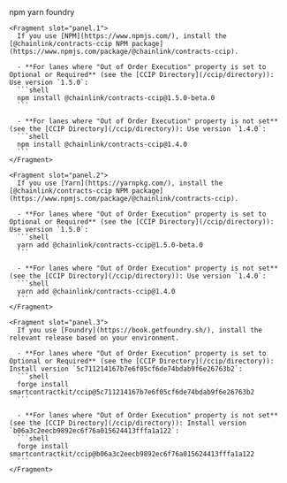 
<Aside type="note" title="Integrate Chainlink CCIP into your project">
  <Tabs sharedStore="package" client:visible>
    <Fragment slot="tab.1">npm</Fragment>
    <Fragment slot="tab.2">yarn</Fragment>
    <Fragment slot="tab.3">foundry</Fragment>

    <Fragment slot="panel.1">
      If you use [NPM](https://www.npmjs.com/), install the [@chainlink/contracts-ccip NPM package](https://www.npmjs.com/package/@chainlink/contracts-ccip).

      - **For lanes where "Out of Order Execution" property is set to Optional or Required** (see the [CCIP Directory](/ccip/directory)): Use version `1.5.0`:
      ```shell
      npm install @chainlink/contracts-ccip@1.5.0-beta.0
      ```

      - **For lanes where "Out of Order Execution" property is not set** (see the [CCIP Directory](/ccip/directory)): Use version `1.4.0`:
      ```shell
      npm install @chainlink/contracts-ccip@1.4.0
      ```
    </Fragment>

    <Fragment slot="panel.2">
      If you use [Yarn](https://yarnpkg.com/), install the [@chainlink/contracts-ccip NPM package](https://www.npmjs.com/package/@chainlink/contracts-ccip).

      - **For lanes where "Out of Order Execution" property is set to Optional or Required** (see the [CCIP Directory](/ccip/directory)): Use version `1.5.0`:
      ```shell
      yarn add @chainlink/contracts-ccip@1.5.0-beta.0
      ```

      - **For lanes where "Out of Order Execution" property is not set** (see the [CCIP Directory](/ccip/directory)): Use version `1.4.0`:
      ```shell
      yarn add @chainlink/contracts-ccip@1.4.0
      ```
    </Fragment>

    <Fragment slot="panel.3">
      If you use [Foundry](https://book.getfoundry.sh/), install the relevant release based on your environment.

      - **For lanes where "Out of Order Execution" property is set to Optional or Required** (see the [CCIP Directory](/ccip/directory)): Install version `5c711214167b7e6f05cf6de74bdab9f6e26763b2`:
      ```shell
      forge install smartcontractkit/ccip@5c711214167b7e6f05cf6de74bdab9f6e26763b2
      ```

      - **For lanes where "Out of Order Execution" property is not set** (see the [CCIP Directory](/ccip/directory)): Install version `b06a3c2eecb9892ec6f76a015624413fffa1a122`:
      ```shell
      forge install smartcontractkit/ccip@b06a3c2eecb9892ec6f76a015624413fffa1a122
      ```
    </Fragment>

  </Tabs>
</Aside>
